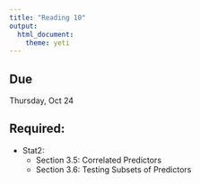 ```yaml
---
title: "Reading 10"
output: 
  html_document: 
    theme: yeti
---
```


## Due

Thursday, Oct 24

## Required:

- Stat2:
  + Section 3.5: Correlated Predictors
  + Section 3.6: Testing Subsets of Predictors
